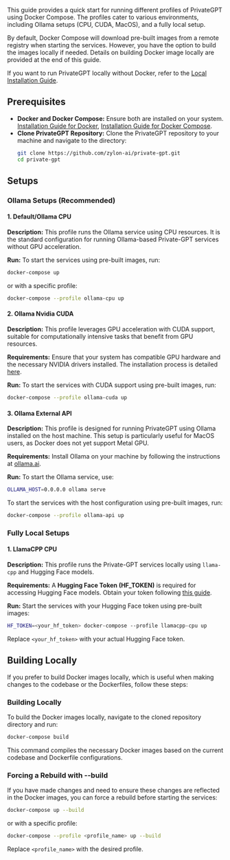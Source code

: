 This guide provides a quick start for running different profiles of PrivateGPT using Docker Compose.
The profiles cater to various environments, including Ollama setups (CPU, CUDA, MacOS), and a fully local setup.

By default, Docker Compose will download pre-built images from a remote registry when starting the services. However, you have the option to build the images locally if needed. Details on building Docker image locally are provided at the end of this guide.

If you want to run PrivateGPT locally without Docker, refer to the [Local Installation Guide](/installation).

## Prerequisites
- **Docker and Docker Compose:** Ensure both are installed on your system.
  [Installation Guide for Docker](https://docs.docker.com/get-docker/), [Installation Guide for Docker Compose](https://docs.docker.com/compose/install/).
- **Clone PrivateGPT Repository:** Clone the PrivateGPT repository to your machine and navigate to the directory:
  ```sh
  git clone https://github.com/zylon-ai/private-gpt.git
  cd private-gpt
  ```

## Setups

### Ollama Setups (Recommended)

#### 1. Default/Ollama CPU

**Description:**
This profile runs the Ollama service using CPU resources. It is the standard configuration for running Ollama-based Private-GPT services without GPU acceleration.

**Run:**
To start the services using pre-built images, run:
```sh
docker-compose up
```
or with a specific profile:
```sh
docker-compose --profile ollama-cpu up
```

#### 2. Ollama Nvidia CUDA

**Description:**
This profile leverages GPU acceleration with CUDA support, suitable for computationally intensive tasks that benefit from GPU resources.

**Requirements:**
Ensure that your system has compatible GPU hardware and the necessary NVIDIA drivers installed. The installation process is detailed [here](https://docs.nvidia.com/cuda/cuda-installation-guide-microsoft-windows/index.html).

**Run:**
To start the services with CUDA support using pre-built images, run:
```sh
docker-compose --profile ollama-cuda up
```

#### 3. Ollama External API

**Description:**
This profile is designed for running PrivateGPT using Ollama installed on the host machine. This setup is particularly useful for MacOS users, as Docker does not yet support Metal GPU.

**Requirements:**
Install Ollama on your machine by following the instructions at [ollama.ai](https://ollama.ai/).

**Run:**
To start the Ollama service, use:
```sh
OLLAMA_HOST=0.0.0.0 ollama serve
```
To start the services with the host configuration using pre-built images, run:
```sh
docker-compose --profile ollama-api up
```

### Fully Local Setups

#### 1. LlamaCPP CPU

**Description:**
This profile runs the Private-GPT services locally using `llama-cpp` and Hugging Face models.

**Requirements:**
A **Hugging Face Token (HF_TOKEN)** is required for accessing Hugging Face models. Obtain your token following [this guide](/installation/getting-started/troubleshooting#downloading-gated-and-private-models).

**Run:**
Start the services with your Hugging Face token using pre-built images:
```sh
HF_TOKEN=<your_hf_token> docker-compose --profile llamacpp-cpu up
```
Replace `<your_hf_token>` with your actual Hugging Face token.

## Building Locally

If you prefer to build Docker images locally, which is useful when making changes to the codebase or the Dockerfiles, follow these steps:

### Building Locally
To build the Docker images locally, navigate to the cloned repository directory and run:
```sh
docker-compose build
```
This command compiles the necessary Docker images based on the current codebase and Dockerfile configurations.

### Forcing a Rebuild with --build
If you have made changes and need to ensure these changes are reflected in the Docker images, you can force a rebuild before starting the services:
```sh
docker-compose up --build
```
or with a specific profile:
```sh
docker-compose --profile <profile_name> up --build
```
Replace `<profile_name>` with the desired profile.
